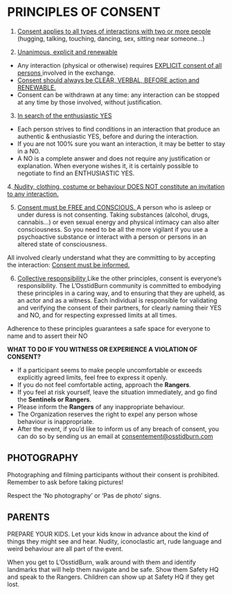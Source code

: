 # PRINCIPLES OF CONSENT {-}

1.  <span style="text-decoration:underline">Consent applies to all types of interactions with two or more people </span> (hugging, talking, touching, dancing, sex, sitting near someone...)

2. <span style="text-decoration:underline">Unanimous, explicit and renewable </span>
  
  
  * Any interaction (physical or otherwise) requires <span style="text-decoration:underline">  EXPLICIT consent of all persons  </span> involved in the exchange. 
  * <span style="text-decoration:underline"> Consent should always be CLEAR, VERBAL, BEFORE action and RENEWABLE. </span> 
  * Consent can be withdrawn at any time: any interaction can be stopped at any time by those involved, without justification.


3. <span style="text-decoration:underline"> In search of the enthusiastic YES </span> 
  
* Each person strives to find conditions in an interaction that produce an authentic & enthusiastic YES, before and during the interaction.
* If you are not 100% sure you want an interaction, it may be better to stay in a NO.
* A NO is a complete answer and does not require any justification or explanation. When everyone wishes it, it is certainly possible to negotiate to find an ENTHUSIASTIC YES.


4.<span style="text-decoration:underline"> Nudity, clothing, costume or behaviour DOES NOT constitute an invitation to any interaction. </span> 
  
  
  5. <span style="text-decoration:underline"> Consent must be FREE and CONSCIOUS. </span> 
  A person who is asleep or under duress is not consenting. Taking substances (alcohol, drugs, cannabis...) or even sexual energy and physical intimacy can also alter consciousness. So you need to be all the more vigilant if you use a psychoactive substance or interact with a person or persons in an altered state of consciousness. 
  
All involved clearly understand what they are committing to by accepting the interaction: <span style="text-decoration:underline"> Consent must be informed. </span> 


6. <span style="text-decoration:underline"> Collective responsibility </span> 
Like the other principles, consent is everyone’s responsibility. The L’OsstidBurn community is committed to embodying these principles in a caring way, and to ensuring that they are upheld, as an actor and as a witness. Each individual is responsible for validating and verifying the consent of their partners, for clearly naming their YES and NO,  and for respecting expressed limits at all times.


Adherence to these principles guarantees a safe space for everyone to name and to assert their NO


**WHAT TO DO IF YOU WITNESS OR EXPERIENCE A VIOLATION OF CONSENT?**

* If a participant seems to make people uncomfortable or exceeds explicitly agreed limits, feel free to express it openly.
* If you do not feel comfortable acting, approach the **Rangers**.   
* If you feel at risk yourself, leave the situation immediately, and go find the **Sentinels or Rangers**.
* Please inform the **Rangers** of any inappropriate behaviour.
* The Organization reserves the right to expel any person whose behaviour is inappropriate.
* After the event, if you’d like to inform us of any breach of consent, you can do so by sending us an email at <span style="text-decoration:underline">consentement@osstidburn.com </span> 


<h2><span> PHOTOGRAPHY </span></h2>

Photographing and filming participants without their consent is prohibited. Remember to ask before taking pictures!

Respect the ‘No photography’ or ‘Pas de photo’ signs.



<h2><span> PARENTS  </span></h2>

PREPARE YOUR KIDS. Let your kids know in advance about the kind of things they might see and hear. Nudity, iconoclastic art, rude language and weird behaviour are all part of the event.

When you get to L’OsstidBurn, walk around with  them and identify landmarks that will help them navigate and be safe. Show them Safety HQ and speak to the Rangers. Children can show up at Safety HQ if they get lost.


